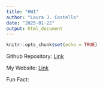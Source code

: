 ```yaml
---
title: "HW1"
author: "Laura J. Costello"
date: "2025-01-22"
output: html_document
---
```


```r
knitr::opts_chunk$set(echo = TRUE)
```

Github Repository: [Link](https://github.com/quietlymagical)

My Website: [Link](https://quietlymagical.github.io/LauraWebsite/)

Fun Fact: 
